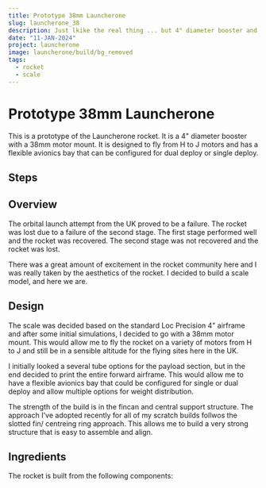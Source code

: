 ```yaml
---
title: Prototype 38mm Launcherone
slug: launcherone_38
description: Just lkike the real thing ... but 4" diameter booster and 38mm motor
date: "11-JAN-2024"
project: launcherone
image: launcherone/build/bg_removed
tags:
  - rocket
  - scale
---
```


# Prototype 38mm Launcherone

This is a prototype of the Launcherone rocket. It is a 4" diameter booster with a 38mm motor mount. It is designed to fly from H to J motors and has a flexible avionics bay that can be configured for dual deploy or single deploy.

## Steps

## Overview

The orbital launch attempt from the UK proved to be a failure. The rocket was lost due to a failure of the second stage. The first stage performed well and the rocket was recovered. The second stage was not recovered and the rocket was lost.

There was a great amount of excitement in the rocket community here and I was really taken by the aesthetics of the rocket. I decided to build a scale model, and here we are.

## Design

The scale was decided based on the standard Loc Precision 4" airframe and after some initial simulations, I decided to go with a 38mm motor mount. This would allow me to fly the rocket on a variety of motors from H to J and still be in a sensible altitude for the flying sites here in the UK.

I initially looked a several tube options for the payload section, but in the end decided to print the entire forward airframe. This would allow me to have a flexible avionics bay that could be configured for single or dual deploy and allow multiple options for weight distribution.

<CloudImage image='launcherone/build/cutaway' className='mx-auto' crop='fill' />

The strength of the build is in the fincan and central support structure. The approach I've adopted recently for all of my scratch builds follwos the slotted fin/ centreing ring approach. This allows me to build a very strong structure that is easy to assemble and align.

## Ingredients

The rocket is built from the following components:
